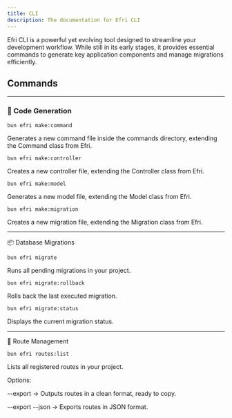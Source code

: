 ```yaml
---
title: CLI
description: The documentation for Efri CLI
---
```


Efri CLI is a powerful yet evolving tool designed to streamline your development workflow. While still in its early stages, it provides essential commands to generate key application components and manage migrations efficiently.

## Commands

---


### 🔧 Code Generation

`bun efri make:command`

Generates a new command file inside the commands directory, extending the Command class from Efri.

`bun efri make:controller`

Creates a new controller file, extending the Controller class from Efri.

`bun efri make:model`

Generates a new model file, extending the Model class from Efri.

`bun efri make:migration`

Creates a new migration file, extending the Migration class from Efri.

---

📦 Database Migrations

`bun efri migrate`

Runs all pending migrations in your project.

`bun efri migrate:rollback`

Rolls back the last executed migration.

`bun efri migrate:status`

Displays the current migration status.

---


📌 Route Management

`bun efri routes:list`

Lists all registered routes in your project.

Options:

--export → Outputs routes in a clean format, ready to copy.

--export --json → Exports routes in JSON format.